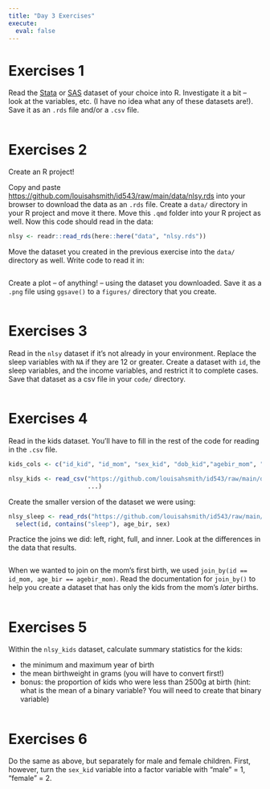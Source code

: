```yaml
---
title: "Day 3 Exercises"
execute: 
  eval: false
---
```


# Exercises 1

Read the [Stata](http://www.principlesofeconometrics.com/stata.htm) or [SAS](http://www.principlesofeconometrics.com/sas.htm) dataset of your choice into R. Investigate it a bit -- look at the variables, etc. (I have no idea what any of these datasets are!). Save it as an `.rds` file and/or a `.csv` file.

```r

```

# Exercises 2

Create an R project! 

Copy and paste <https://github.com/louisahsmith/id543/raw/main/data/nlsy.rds> into your browser to download the data as an `.rds` file. Create a `data/` directory in your R project and move it there. Move this `.qmd` folder into your R project as well. Now this code should read in the data:

```r
nlsy <- readr::read_rds(here::here("data", "nlsy.rds"))
```

Move the dataset you created in the previous exercise into the `data/` directory as well. Write code to read it in:
```r

```

Create a plot -- of anything! -- using the dataset you downloaded. Save it as a `.png` file using `ggsave()` to a `figures/` directory that you create.

```r

```

# Exercises 3

Read in the `nlsy` dataset if it's not already in your environment. Replace the sleep variables with `NA` if they are 12 or greater. Create a dataset with `id`, the sleep variables, and the income variables, and restrict it to complete cases. Save that dataset as a csv file in your `code/` directory.

```r

```

# Exercises 4

Read in the kids dataset. You'll have to fill in the rest of the code for reading in the `.csv` file.

```r
kids_cols <- c("id_kid", "id_mom", "sex_kid", "dob_kid","agebir_mom", "bwt_kid")

nlsy_kids <- read_csv("https://github.com/louisahsmith/id543/raw/main/data/nlsy-child.csv", 
                      ...)

```

Create the smaller version of the dataset we were using:

```r
nlsy_sleep <- read_rds("https://github.com/louisahsmith/id543/raw/main/data/nlsy.rds") |> 
  select(id, contains("sleep"), age_bir, sex)
```

Practice the joins we did: left, right, full, and inner. Look at the differences in the data that results.

```r

```

When we wanted to join on the mom's first birth, we used `join_by(id == id_mom, age_bir == agebir_mom)`. Read the documentation for `join_by()` to help you create a dataset that has only the kids from the mom's *later* births.

```r

```

# Exercises 5

Within the `nlsy_kids` dataset, calculate summary statistics for the kids:

- the minimum and maximum year of birth
- the mean birthweight in grams (you will have to convert first!)
- bonus: the proportion of kids who were less than 2500g at birth (hint: what is the mean of a binary variable? You will need to create that binary variable)

```r

```

# Exercises 6

Do the same as above, but separately for male and female children. First, however, turn the `sex_kid` variable into a factor variable with "male" = 1, "female" = 2.